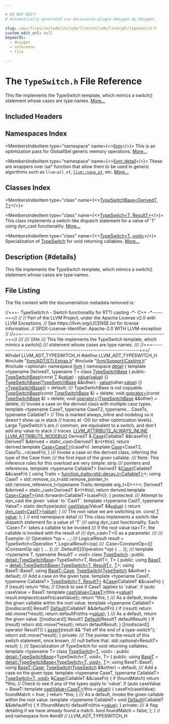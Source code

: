 ```yaml
---

# DO NOT EDIT!
# Automatically generated via docusaurus-plugin-doxygen by Doxygen.

slug: /api/files/include/include/llvm/include/llvm/adt/typeswitch-h
custom_edit_url: null
keywords:
  - doxygen
  - reference
  - file

---
```





# The `TypeSwitch.h` File Reference

<DoxygenPage pluginConfig={pluginConfig}>

This file implements the TypeSwitch template, which mimics a switch() statement whose cases are type names. <a href="#details">More...</a>

## Included Headers

<IncludesList>
<IncludesListItem
  filePath="llvm/ADT/STLExtras.h"
  permalink="/docs/api/files/include/include/llvm/include/llvm/adt/stlextras-h"
  isLocal="true" />
<IncludesListItem
  filePath="llvm/Support/Casting.h"
  permalink="/docs/api/files/include/include/llvm/include/llvm/support/casting-h"
  isLocal="true" />
<IncludesListItem
  filePath="optional"
  permalink=""
  isLocal="false" />
</IncludesList>

## Namespaces Index

<MembersIndex>

<MembersIndexItem
  type="namespace"
  name={<><a href="/docs/api/namespaces/llvm">llvm</a></>}>
This is an optimization pass for GlobalISel generic memory operations. <a href="/docs/api/namespaces/llvm/#details">More...</a>
</MembersIndexItem>

<MembersIndexItem
  type="namespace"
  name={<><a href="/docs/api/namespaces/llvm/detail">llvm::detail</a></>}>
These are wrappers over isa&#42; function that allow them to be used in generic algorithms such as <code>llvm:all&#95;of</code>, <code><a href="/docs/api/namespaces/llvm/#a7dc3069afa2ce5ea62ac2eb183e51c00">llvm::none&#95;of</a></code>, etc. <a href="/docs/api/namespaces/llvm/detail/#details">More...</a>
</MembersIndexItem>

</MembersIndex>

## Classes Index

<MembersIndex>

<MembersIndexItem
  type="class"
  name={<><a href="/docs/api/classes/llvm/detail/typeswitchbase">TypeSwitchBase&lt;DerivedT, T&gt;</a></>}>
</MembersIndexItem>

<MembersIndexItem
  type="class"
  name={<><a href="/docs/api/classes/llvm/typeswitch">TypeSwitch&lt;T, ResultT&gt;</a></>}>
This class implements a switch-like dispatch statement for a value of &#39;T&#39; using dyn&#95;cast functionality. <a href="/docs/api/classes/llvm/typeswitch/#details">More...</a>
</MembersIndexItem>

<MembersIndexItem
  type="class"
  name={<><a href="/docs/api/classes/llvm/typeswitch-02dcd112d47d9d10e9664d0ba328be71">TypeSwitch&lt;T, void&gt;</a></>}>
Specialization of <a href="/docs/api/classes/llvm/typeswitch">TypeSwitch</a> for void returning callables. <a href="/docs/api/classes/llvm/typeswitch-02dcd112d47d9d10e9664d0ba328be71/#details">More...</a>
</MembersIndexItem>

</MembersIndex>

## Description {#details}

This file implements the TypeSwitch template, which mimics a switch() statement whose cases are type names.

## File Listing

The file content with the documentation metadata removed is:

<ProgramListing>

<Link id="l00001" /><CodeLine lineNumber="1"><Highlight kind="comment">//===- TypeSwitch.h - Switch functionality for RTTI casting -&#42;- C++ -&#42;-----===//</Highlight><Highlight kind="normal"></Highlight></CodeLine>
<Link id="l00002" /><CodeLine lineNumber="2"><Highlight kind="normal"></Highlight><Highlight kind="comment">//</Highlight><Highlight kind="normal"></Highlight></CodeLine>
<Link id="l00003" /><CodeLine lineNumber="3"><Highlight kind="normal"></Highlight><Highlight kind="comment">// Part of the LLVM Project, under the Apache License v2.0 with LLVM Exceptions.</Highlight><Highlight kind="normal"></Highlight></CodeLine>
<Link id="l00004" /><CodeLine lineNumber="4"><Highlight kind="normal"></Highlight><Highlight kind="comment">// See https://llvm.org/LICENSE.txt for license information.</Highlight><Highlight kind="normal"></Highlight></CodeLine>
<Link id="l00005" /><CodeLine lineNumber="5"><Highlight kind="normal"></Highlight><Highlight kind="comment">// SPDX-License-Identifier: Apache-2.0 WITH LLVM-exception</Highlight><Highlight kind="normal"></Highlight></CodeLine>
<Link id="l00006" /><CodeLine lineNumber="6"><Highlight kind="normal"></Highlight><Highlight kind="comment">//</Highlight><Highlight kind="normal"></Highlight></CodeLine>
<Link id="l00007" /><CodeLine lineNumber="7"><Highlight kind="normal"></Highlight><Highlight kind="comment">//===----------------------------------------------------------------------===//</Highlight><Highlight kind="comment"></Highlight></CodeLine>
<Link id="l00008" /><CodeLine lineNumber="8"><Highlight kind="comment">///</Highlight></CodeLine>
<Link id="l00009" /><CodeLine lineNumber="9"><Highlight kind="comment">/// \\file</Highlight></CodeLine>
<Link id="l00010" /><CodeLine lineNumber="10"><Highlight kind="comment">///  This file implements the TypeSwitch template, which mimics a switch()</Highlight></CodeLine>
<Link id="l00011" /><CodeLine lineNumber="11"><Highlight kind="comment">///  statement whose cases are type names.</Highlight></CodeLine>
<Link id="l00012" /><CodeLine lineNumber="12"><Highlight kind="comment">///</Highlight><Highlight kind="normal"></Highlight></CodeLine>
<Link id="l00013" /><CodeLine lineNumber="13"><Highlight kind="normal"></Highlight><Highlight kind="comment">//===-----------------------------------------------------------------------===/</Highlight><Highlight kind="normal"></Highlight></CodeLine>
<Link id="l00014" /><CodeLine lineNumber="14"><Highlight kind="normal"></Highlight></CodeLine>
<Link id="l00015" /><CodeLine lineNumber="15"><Highlight kind="normal"></Highlight><Highlight kind="preprocessor">#ifndef LLVM&#95;ADT&#95;TYPESWITCH&#95;H</Highlight><Highlight kind="normal"></Highlight></CodeLine>
<Link id="l00016" /><CodeLine lineNumber="16"><Highlight kind="normal"></Highlight><Highlight kind="preprocessor">#define LLVM&#95;ADT&#95;TYPESWITCH&#95;H</Highlight><Highlight kind="normal"></Highlight></CodeLine>
<Link id="l00017" /><CodeLine lineNumber="17"><Highlight kind="normal"></Highlight></CodeLine>
<Link id="l00018" /><CodeLine lineNumber="18"><Highlight kind="normal"></Highlight><Highlight kind="preprocessor">#include &quot;<a href="/docs/api/files/include/include/llvm/include/llvm/adt/stlextras-h">llvm/ADT/STLExtras.h</a>&quot;</Highlight><Highlight kind="normal"></Highlight></CodeLine>
<Link id="l00019" /><CodeLine lineNumber="19"><Highlight kind="normal"></Highlight><Highlight kind="preprocessor">#include &quot;<a href="/docs/api/files/include/include/llvm/include/llvm/support/casting-h">llvm/Support/Casting.h</a>&quot;</Highlight><Highlight kind="normal"></Highlight></CodeLine>
<Link id="l00020" /><CodeLine lineNumber="20"><Highlight kind="normal"></Highlight><Highlight kind="preprocessor">#include &lt;optional&gt;</Highlight><Highlight kind="normal"></Highlight></CodeLine>
<Link id="l00021" /><CodeLine lineNumber="21"><Highlight kind="normal"></Highlight></CodeLine>
<Link id="l00022" /><CodeLine lineNumber="22"><Highlight kind="normal"></Highlight><Highlight kind="keyword">namespace </Highlight><Highlight kind="normal"><a href="/docs/api/namespaces/llvm">llvm</a> &#123;</Highlight></CodeLine>
<Link id="l00023" /><CodeLine lineNumber="23"><Highlight kind="normal"></Highlight><Highlight kind="keyword">namespace </Highlight><Highlight kind="normal"><a href="/docs/api/namespaces/llvm/detail">detail</a> &#123;</Highlight></CodeLine>
<Link id="l00024" /><CodeLine lineNumber="24"><Highlight kind="normal"></Highlight></CodeLine>
<Link id="l00025" /><CodeLine lineNumber="25" lineLink="/docs/api/classes/llvm/detail/typeswitchbase"><Highlight kind="normal"></Highlight><Highlight kind="keyword">template</Highlight><Highlight kind="normal"> &lt;</Highlight><Highlight kind="keyword">typename</Highlight><Highlight kind="normal"> DerivedT, </Highlight><Highlight kind="keyword">typename</Highlight><Highlight kind="normal"> T&gt; </Highlight><Highlight kind="keyword">class </Highlight><Highlight kind="normal"><a href="/docs/api/classes/llvm/detail/typeswitchbase/#aa24cd8b065c64131a3013449608e04f3">TypeSwitchBase</a> &#123;</Highlight></CodeLine>
<Link id="l00026" /><CodeLine lineNumber="26"><Highlight kind="normal"></Highlight><Highlight kind="keyword">public</Highlight><Highlight kind="normal">:</Highlight></CodeLine>
<Link id="l00027" /><CodeLine lineNumber="27" lineLink="/docs/api/classes/llvm/detail/typeswitchbase/#aa24cd8b065c64131a3013449608e04f3"><Highlight kind="normal">  <a href="/docs/api/classes/llvm/detail/typeswitchbase/#aa24cd8b065c64131a3013449608e04f3">TypeSwitchBase</a>(</Highlight><Highlight kind="keyword">const</Highlight><Highlight kind="normal"> <a href="/docs/api/files/lib/lib/target/lib/target/mips/mips16isellowering-cpp/#a0acb682b8260ab1c60b918599864e2e5">T</a> &amp;<a href="/docs/api/classes/llvm/detail/typeswitchbase/#ac90e9cd026c236f96b3800b5db4ecb88">value</a>) : <a href="/docs/api/classes/llvm/detail/typeswitchbase/#ac90e9cd026c236f96b3800b5db4ecb88">value</a>(<a href="/docs/api/classes/llvm/detail/typeswitchbase/#ac90e9cd026c236f96b3800b5db4ecb88">value</a>) &#123;&#125;</Highlight></CodeLine>
<Link id="l00028" /><CodeLine lineNumber="28" lineLink="/docs/api/classes/llvm/detail/typeswitchbase/#a38afcd559f0daf001014d21764fe0ee9"><Highlight kind="normal">  <a href="/docs/api/classes/llvm/detail/typeswitchbase/#a38afcd559f0daf001014d21764fe0ee9">TypeSwitchBase</a>(<a href="/docs/api/classes/llvm/detail/typeswitchbase/#aa24cd8b065c64131a3013449608e04f3">TypeSwitchBase</a> &amp;&amp;other) : <a href="/docs/api/classes/llvm/detail/typeswitchbase/#ac90e9cd026c236f96b3800b5db4ecb88">value</a>(other.<a href="/docs/api/classes/llvm/detail/typeswitchbase/#ac90e9cd026c236f96b3800b5db4ecb88">value</a>) &#123;&#125;</Highlight></CodeLine>
<Link id="l00029" /><CodeLine lineNumber="29" lineLink="/docs/api/classes/llvm/detail/typeswitchbase/#a2405a7eb335b76825a6fe5b21ea93fda"><Highlight kind="normal">  <a href="/docs/api/classes/llvm/detail/typeswitchbase/#a2405a7eb335b76825a6fe5b21ea93fda">~TypeSwitchBase</a>() = </Highlight><Highlight kind="keywordflow">default</Highlight><Highlight kind="normal">;</Highlight></CodeLine>
<Link id="l00030" /><CodeLine lineNumber="30"><Highlight kind="normal"></Highlight><Highlight kind="comment"></Highlight></CodeLine>
<Link id="l00031" /><CodeLine lineNumber="31"><Highlight kind="comment">  /// TypeSwitchBase is not copyable.</Highlight><Highlight kind="normal"></Highlight></CodeLine>
<Link id="l00032" /><CodeLine lineNumber="32" lineLink="/docs/api/classes/llvm/detail/typeswitchbase/#a7af05c4280f8b05c7323892beec99681"><Highlight kind="normal">  <a href="/docs/api/classes/llvm/detail/typeswitchbase/#a7af05c4280f8b05c7323892beec99681">TypeSwitchBase</a>(</Highlight><Highlight kind="keyword">const</Highlight><Highlight kind="normal"> <a href="/docs/api/classes/llvm/detail/typeswitchbase/#aa24cd8b065c64131a3013449608e04f3">TypeSwitchBase</a> &amp;) = </Highlight><Highlight kind="keyword">delete</Highlight><Highlight kind="normal">;</Highlight></CodeLine>
<Link id="l00033" /><CodeLine lineNumber="33" lineLink="/docs/api/classes/llvm/detail/typeswitchbase/#a0d9ad83de401ac1cc2ebd0f23bd51476"><Highlight kind="normal">  </Highlight><Highlight kind="keywordtype">void</Highlight><Highlight kind="normal"> <a href="/docs/api/classes/llvm/detail/typeswitchbase/#a0d9ad83de401ac1cc2ebd0f23bd51476">operator=</a>(</Highlight><Highlight kind="keyword">const</Highlight><Highlight kind="normal"> <a href="/docs/api/classes/llvm/detail/typeswitchbase/#aa24cd8b065c64131a3013449608e04f3">TypeSwitchBase</a> &amp;) = </Highlight><Highlight kind="keyword">delete</Highlight><Highlight kind="normal">;</Highlight></CodeLine>
<Link id="l00034" /><CodeLine lineNumber="34" lineLink="/docs/api/classes/llvm/detail/typeswitchbase/#a03cd5accdd5ca9bb1fa9c9baacfd5c8d"><Highlight kind="normal">  </Highlight><Highlight kind="keywordtype">void</Highlight><Highlight kind="normal"> <a href="/docs/api/classes/llvm/detail/typeswitchbase/#a03cd5accdd5ca9bb1fa9c9baacfd5c8d">operator=</a>(<a href="/docs/api/classes/llvm/detail/typeswitchbase/#aa24cd8b065c64131a3013449608e04f3">TypeSwitchBase</a> &amp;&amp;other) = </Highlight><Highlight kind="keyword">delete</Highlight><Highlight kind="normal">;</Highlight></CodeLine>
<Link id="l00035" /><CodeLine lineNumber="35"><Highlight kind="normal"></Highlight><Highlight kind="comment"></Highlight></CodeLine>
<Link id="l00036" /><CodeLine lineNumber="36"><Highlight kind="comment">  /// Invoke a case on the derived class with multiple case types.</Highlight><Highlight kind="normal"></Highlight></CodeLine>
<Link id="l00037" /><CodeLine lineNumber="37"><Highlight kind="normal">  </Highlight><Highlight kind="keyword">template</Highlight><Highlight kind="normal"> &lt;</Highlight><Highlight kind="keyword">typename</Highlight><Highlight kind="normal"> CaseT, </Highlight><Highlight kind="keyword">typename</Highlight><Highlight kind="normal"> CaseT2, </Highlight><Highlight kind="keyword">typename</Highlight><Highlight kind="normal">... CaseTs,</Highlight></CodeLine>
<Link id="l00038" /><CodeLine lineNumber="38"><Highlight kind="normal">            </Highlight><Highlight kind="keyword">typename</Highlight><Highlight kind="normal"> CallableT&gt;</Highlight></CodeLine>
<Link id="l00039" /><CodeLine lineNumber="39"><Highlight kind="normal">  </Highlight><Highlight kind="comment">// This is marked always&#95;inline and nodebug so it doesn&#39;t show up in stack</Highlight><Highlight kind="normal"></Highlight></CodeLine>
<Link id="l00040" /><CodeLine lineNumber="40"><Highlight kind="normal">  </Highlight><Highlight kind="comment">// traces at -O0 (or other optimization levels).  Large TypeSwitch&#39;s are</Highlight><Highlight kind="normal"></Highlight></CodeLine>
<Link id="l00041" /><CodeLine lineNumber="41"><Highlight kind="normal">  </Highlight><Highlight kind="comment">// common, are equivalent to a switch, and don&#39;t add any value to stack</Highlight><Highlight kind="normal"></Highlight></CodeLine>
<Link id="l00042" /><CodeLine lineNumber="42"><Highlight kind="normal">  </Highlight><Highlight kind="comment">// traces.</Highlight><Highlight kind="normal"></Highlight></CodeLine>
<Link id="l00043" /><CodeLine lineNumber="43"><Highlight kind="normal">  <a href="/docs/api/files/include/include/llvm/include/llvm/support/compiler-h/#a338bdf98e9e600f582b7bef274bc9388">LLVM&#95;ATTRIBUTE&#95;ALWAYS&#95;INLINE</a> <a href="/docs/api/files/include/include/llvm/include/llvm/support/compiler-h/#af8122a16ebef1512465fd6c3e05a831e">LLVM&#95;ATTRIBUTE&#95;NODEBUG</a> DerivedT &amp;</Highlight></CodeLine>
<Link id="l00044" /><CodeLine lineNumber="44" lineLink="/docs/api/classes/llvm/detail/typeswitchbase/#af0de73c7437f2d22e64987fa17e8e806"><Highlight kind="normal">  <a href="/docs/api/classes/llvm/detail/typeswitchbase/#af0de73c7437f2d22e64987fa17e8e806">Case</a>(CallableT &amp;&amp;caseFn) &#123;</Highlight></CodeLine>
<Link id="l00045" /><CodeLine lineNumber="45"><Highlight kind="normal">    DerivedT &amp;derived = </Highlight><Highlight kind="keyword">static&#95;cast&lt;</Highlight><Highlight kind="normal">DerivedT &amp;</Highlight><Highlight kind="keyword">&gt;</Highlight><Highlight kind="normal">(&#42;this);</Highlight></CodeLine>
<Link id="l00046" /><CodeLine lineNumber="46"><Highlight kind="normal">    </Highlight><Highlight kind="keywordflow">return</Highlight><Highlight kind="normal"> derived.template <a href="/docs/api/classes/llvm/detail/typeswitchbase/#af0de73c7437f2d22e64987fa17e8e806">Case&lt;CaseT&gt;</a>(caseFn)</Highlight></CodeLine>
<Link id="l00047" /><CodeLine lineNumber="47"><Highlight kind="normal">        .template <a href="/docs/api/classes/llvm/detail/typeswitchbase/#af0de73c7437f2d22e64987fa17e8e806">Case</a>&lt;CaseT2, CaseTs...&gt;(caseFn);</Highlight></CodeLine>
<Link id="l00048" /><CodeLine lineNumber="48"><Highlight kind="normal">  &#125;</Highlight></CodeLine>
<Link id="l00049" /><CodeLine lineNumber="49"><Highlight kind="normal"></Highlight><Highlight kind="comment"></Highlight></CodeLine>
<Link id="l00050" /><CodeLine lineNumber="50"><Highlight kind="comment">  /// Invoke a case on the derived class, inferring the type of the Case from</Highlight></CodeLine>
<Link id="l00051" /><CodeLine lineNumber="51"><Highlight kind="comment">  /// the first input of the given callable.</Highlight></CodeLine>
<Link id="l00052" /><CodeLine lineNumber="52"><Highlight kind="comment">  /// Note: This inference rules for this overload are very simple: strip</Highlight></CodeLine>
<Link id="l00053" /><CodeLine lineNumber="53"><Highlight kind="comment">  ///       pointers and references.</Highlight><Highlight kind="normal"></Highlight></CodeLine>
<Link id="l00054" /><CodeLine lineNumber="54" lineLink="/docs/api/classes/llvm/detail/typeswitchbase/#a0314bee77aa8cb1526a557ac8ce1bcf9"><Highlight kind="normal">  </Highlight><Highlight kind="keyword">template</Highlight><Highlight kind="normal"> &lt;</Highlight><Highlight kind="keyword">typename</Highlight><Highlight kind="normal"> CallableT&gt; DerivedT &amp;<a href="/docs/api/classes/llvm/detail/typeswitchbase/#a0314bee77aa8cb1526a557ac8ce1bcf9">Case</a>(CallableT &amp;&amp;caseFn) &#123;</Highlight></CodeLine>
<Link id="l00055" /><CodeLine lineNumber="55"><Highlight kind="normal">    </Highlight><Highlight kind="keyword">using </Highlight><Highlight kind="normal">Traits = <a href="/docs/api/structs/llvm/function-traits">function&#95;traits&lt;std::decay&#95;t&lt;CallableT&gt;</a>&gt;;</Highlight></CodeLine>
<Link id="l00056" /><CodeLine lineNumber="56"><Highlight kind="normal">    </Highlight><Highlight kind="keyword">using </Highlight><Highlight kind="normal">CaseT = std::remove&#95;cv&#95;t&lt;std::remove&#95;pointer&#95;t&lt;</Highlight></CodeLine>
<Link id="l00057" /><CodeLine lineNumber="57"><Highlight kind="normal">        std::remove&#95;reference&#95;t&lt;typename Traits::template arg&#95;t&lt;0&gt;&gt;&gt;&gt;;</Highlight></CodeLine>
<Link id="l00058" /><CodeLine lineNumber="58"><Highlight kind="normal"></Highlight></CodeLine>
<Link id="l00059" /><CodeLine lineNumber="59"><Highlight kind="normal">    DerivedT &amp;derived = </Highlight><Highlight kind="keyword">static&#95;cast&lt;</Highlight><Highlight kind="normal">DerivedT &amp;</Highlight><Highlight kind="keyword">&gt;</Highlight><Highlight kind="normal">(&#42;this);</Highlight></CodeLine>
<Link id="l00060" /><CodeLine lineNumber="60"><Highlight kind="normal">    </Highlight><Highlight kind="keywordflow">return</Highlight><Highlight kind="normal"> derived.template <a href="/docs/api/classes/llvm/detail/typeswitchbase/#af0de73c7437f2d22e64987fa17e8e806">Case&lt;CaseT&gt;</a>(std::forward&lt;CallableT&gt;(caseFn));</Highlight></CodeLine>
<Link id="l00061" /><CodeLine lineNumber="61"><Highlight kind="normal">  &#125;</Highlight></CodeLine>
<Link id="l00062" /><CodeLine lineNumber="62"><Highlight kind="normal"></Highlight></CodeLine>
<Link id="l00063" /><CodeLine lineNumber="63"><Highlight kind="normal"></Highlight><Highlight kind="keyword">protected</Highlight><Highlight kind="normal">:</Highlight><Highlight kind="comment"></Highlight></CodeLine>
<Link id="l00064" /><CodeLine lineNumber="64"><Highlight kind="comment">  /// Attempt to dyn&#95;cast the given &#96;value&#96; to &#96;CastT&#96;.</Highlight><Highlight kind="normal"></Highlight></CodeLine>
<Link id="l00065" /><CodeLine lineNumber="65"><Highlight kind="normal">  </Highlight><Highlight kind="keyword">template</Highlight><Highlight kind="normal"> &lt;</Highlight><Highlight kind="keyword">typename</Highlight><Highlight kind="normal"> CastT, </Highlight><Highlight kind="keyword">typename</Highlight><Highlight kind="normal"> ValueT&gt;</Highlight></CodeLine>
<Link id="l00066" /><CodeLine lineNumber="66" lineLink="/docs/api/classes/llvm/detail/typeswitchbase/#a47c8f0bc76ad4fa3a6f2dc31e77604ba"><Highlight kind="normal">  </Highlight><Highlight kind="keyword">static</Highlight><Highlight kind="normal"> </Highlight><Highlight kind="keyword">decltype</Highlight><Highlight kind="normal">(</Highlight><Highlight kind="keyword">auto</Highlight><Highlight kind="normal">) <a href="/docs/api/classes/llvm/detail/typeswitchbase/#a47c8f0bc76ad4fa3a6f2dc31e77604ba">castValue</a>(ValueT &amp;&amp;<a href="/docs/api/classes/llvm/detail/typeswitchbase/#ac90e9cd026c236f96b3800b5db4ecb88">value</a>) &#123;</Highlight></CodeLine>
<Link id="l00067" /><CodeLine lineNumber="67"><Highlight kind="normal">    </Highlight><Highlight kind="keywordflow">return</Highlight><Highlight kind="normal"> <a href="/docs/api/namespaces/llvm/#a22eeee01734061ac1b31ccd994c49eef">dyn&#95;cast&lt;CastT&gt;</a>(<a href="/docs/api/classes/llvm/detail/typeswitchbase/#ac90e9cd026c236f96b3800b5db4ecb88">value</a>);</Highlight></CodeLine>
<Link id="l00068" /><CodeLine lineNumber="68"><Highlight kind="normal">  &#125;</Highlight></CodeLine>
<Link id="l00069" /><CodeLine lineNumber="69"><Highlight kind="normal"></Highlight><Highlight kind="comment"></Highlight></CodeLine>
<Link id="l00070" /><CodeLine lineNumber="70"><Highlight kind="comment">  /// The root value we are switching on.</Highlight><Highlight kind="normal"></Highlight></CodeLine>
<Link id="l00071" /><CodeLine lineNumber="71" lineLink="/docs/api/classes/llvm/detail/typeswitchbase/#ac90e9cd026c236f96b3800b5db4ecb88"><Highlight kind="normal">  </Highlight><Highlight kind="keyword">const</Highlight><Highlight kind="normal"> <a href="/docs/api/files/lib/lib/target/lib/target/mips/mips16isellowering-cpp/#a0acb682b8260ab1c60b918599864e2e5">T</a> <a href="/docs/api/classes/llvm/detail/typeswitchbase/#ac90e9cd026c236f96b3800b5db4ecb88">value</a>;</Highlight></CodeLine>
<Link id="l00072" /><CodeLine lineNumber="72"><Highlight kind="normal">&#125;;</Highlight></CodeLine>
<Link id="l00073" /><CodeLine lineNumber="73"><Highlight kind="normal">&#125; </Highlight><Highlight kind="comment">// end namespace detail</Highlight><Highlight kind="normal"></Highlight></CodeLine>
<Link id="l00074" /><CodeLine lineNumber="74"><Highlight kind="normal"></Highlight><Highlight kind="comment"></Highlight></CodeLine>
<Link id="l00075" /><CodeLine lineNumber="75"><Highlight kind="comment">/// This class implements a switch-like dispatch statement for a value of &#39;T&#39;</Highlight></CodeLine>
<Link id="l00076" /><CodeLine lineNumber="76"><Highlight kind="comment">/// using dyn&#95;cast functionality. Each &#96;Case&lt;T&gt;&#96; takes a callable to be invoked</Highlight></CodeLine>
<Link id="l00077" /><CodeLine lineNumber="77"><Highlight kind="comment">/// if the root value isa&lt;T&gt;, the callable is invoked with the result of</Highlight></CodeLine>
<Link id="l00078" /><CodeLine lineNumber="78"><Highlight kind="comment">/// dyn&#95;cast&lt;T&gt;() as a parameter.</Highlight></CodeLine>
<Link id="l00079" /><CodeLine lineNumber="79"><Highlight kind="comment">///</Highlight></CodeLine>
<Link id="l00080" /><CodeLine lineNumber="80"><Highlight kind="comment">/// Example:</Highlight></CodeLine>
<Link id="l00081" /><CodeLine lineNumber="81"><Highlight kind="comment">///  Operation &#42;op = ...;</Highlight></CodeLine>
<Link id="l00082" /><CodeLine lineNumber="82"><Highlight kind="comment">///  LogicalResult result = TypeSwitch&lt;Operation &#42;, LogicalResult&gt;(op)</Highlight></CodeLine>
<Link id="l00083" /><CodeLine lineNumber="83"><Highlight kind="comment">///    .Case&lt;ConstantOp&gt;(&#91;&#93;(ConstantOp op) &#123; ... &#125;)</Highlight></CodeLine>
<Link id="l00084" /><CodeLine lineNumber="84"><Highlight kind="comment">///    .Default(&#91;&#93;(Operation &#42;op) &#123; ... &#125;);</Highlight></CodeLine>
<Link id="l00085" /><CodeLine lineNumber="85"><Highlight kind="comment">///</Highlight><Highlight kind="normal"></Highlight></CodeLine>
<Link id="l00086" /><CodeLine lineNumber="86"><Highlight kind="normal"></Highlight><Highlight kind="keyword">template</Highlight><Highlight kind="normal"> &lt;</Highlight><Highlight kind="keyword">typename</Highlight><Highlight kind="normal"> T, </Highlight><Highlight kind="keyword">typename</Highlight><Highlight kind="normal"> ResultT = </Highlight><Highlight kind="keywordtype">void</Highlight><Highlight kind="normal">&gt;</Highlight></CodeLine>
<Link id="l00087" /><CodeLine lineNumber="87" lineLink="/docs/api/classes/llvm/typeswitch"><Highlight kind="normal"></Highlight><Highlight kind="keyword">class </Highlight><Highlight kind="normal"><a href="/docs/api/classes/llvm/typeswitch/#a5f8b4c9ccb1bab34c84ccbd45a5ea30e">TypeSwitch</a> : </Highlight><Highlight kind="keyword">public</Highlight><Highlight kind="normal"> <a href="/docs/api/classes/llvm/detail/typeswitchbase">detail::TypeSwitchBase</a>&lt;TypeSwitch&lt;T, ResultT&gt;, T&gt; &#123;</Highlight></CodeLine>
<Link id="l00088" /><CodeLine lineNumber="88"><Highlight kind="normal"></Highlight><Highlight kind="keyword">public</Highlight><Highlight kind="normal">:</Highlight></CodeLine>
<Link id="l00089" /><CodeLine lineNumber="89" lineLink="/docs/api/classes/llvm/typeswitch/#a0e98bbeaba6fbd292907110f3b350885"><Highlight kind="normal">  </Highlight><Highlight kind="keyword">using </Highlight><Highlight kind="normal"><a href="/docs/api/classes/llvm/typeswitch/#a0e98bbeaba6fbd292907110f3b350885">BaseT</a> = <a href="/docs/api/classes/llvm/detail/typeswitchbase">detail::TypeSwitchBase&lt;TypeSwitch&lt;T, ResultT&gt;</a>, <a href="/docs/api/files/lib/lib/target/lib/target/mips/mips16isellowering-cpp/#a0acb682b8260ab1c60b918599864e2e5">T</a>&gt;;</Highlight></CodeLine>
<Link id="l00090" /><CodeLine lineNumber="90"><Highlight kind="normal">  </Highlight><Highlight kind="keyword">using </Highlight><Highlight kind="normal">BaseT::BaseT;</Highlight></CodeLine>
<Link id="l00091" /><CodeLine lineNumber="91"><Highlight kind="normal">  </Highlight><Highlight kind="keyword">using </Highlight><Highlight kind="normal"><a href="/docs/api/classes/llvm/detail/typeswitchbase/#af0de73c7437f2d22e64987fa17e8e806">BaseT::Case</a>;</Highlight></CodeLine>
<Link id="l00092" /><CodeLine lineNumber="92" lineLink="/docs/api/classes/llvm/typeswitch/#a5f8b4c9ccb1bab34c84ccbd45a5ea30e"><Highlight kind="normal">  <a href="/docs/api/classes/llvm/typeswitch/#a5f8b4c9ccb1bab34c84ccbd45a5ea30e">TypeSwitch</a>(<a href="/docs/api/classes/llvm/typeswitch/#a5f8b4c9ccb1bab34c84ccbd45a5ea30e">TypeSwitch</a> &amp;&amp;other) = </Highlight><Highlight kind="keywordflow">default</Highlight><Highlight kind="normal">;</Highlight></CodeLine>
<Link id="l00093" /><CodeLine lineNumber="93"><Highlight kind="normal"></Highlight><Highlight kind="comment"></Highlight></CodeLine>
<Link id="l00094" /><CodeLine lineNumber="94"><Highlight kind="comment">  /// Add a case on the given type.</Highlight><Highlight kind="normal"></Highlight></CodeLine>
<Link id="l00095" /><CodeLine lineNumber="95"><Highlight kind="normal">  </Highlight><Highlight kind="keyword">template</Highlight><Highlight kind="normal"> &lt;</Highlight><Highlight kind="keyword">typename</Highlight><Highlight kind="normal"> CaseT, </Highlight><Highlight kind="keyword">typename</Highlight><Highlight kind="normal"> CallableT&gt;</Highlight></CodeLine>
<Link id="l00096" /><CodeLine lineNumber="96" lineLink="/docs/api/classes/llvm/typeswitch/#a78c545287cbe57529ce7751e25c815a5"><Highlight kind="normal">  <a href="/docs/api/classes/llvm/typeswitch/#a5f8b4c9ccb1bab34c84ccbd45a5ea30e">TypeSwitch&lt;T, ResultT&gt;</a> &amp;<a href="/docs/api/classes/llvm/typeswitch/#a78c545287cbe57529ce7751e25c815a5">Case</a>(CallableT &amp;&amp;caseFn) &#123;</Highlight></CodeLine>
<Link id="l00097" /><CodeLine lineNumber="97"><Highlight kind="normal">    </Highlight><Highlight kind="keywordflow">if</Highlight><Highlight kind="normal"> (result)</Highlight></CodeLine>
<Link id="l00098" /><CodeLine lineNumber="98"><Highlight kind="normal">      </Highlight><Highlight kind="keywordflow">return</Highlight><Highlight kind="normal"> &#42;</Highlight><Highlight kind="keyword">this</Highlight><Highlight kind="normal">;</Highlight></CodeLine>
<Link id="l00099" /><CodeLine lineNumber="99"><Highlight kind="normal"></Highlight></CodeLine>
<Link id="l00100" /><CodeLine lineNumber="100"><Highlight kind="normal">    </Highlight><Highlight kind="comment">// Check to see if CaseT applies to &#39;value&#39;.</Highlight><Highlight kind="normal"></Highlight></CodeLine>
<Link id="l00101" /><CodeLine lineNumber="101"><Highlight kind="normal">    </Highlight><Highlight kind="keywordflow">if</Highlight><Highlight kind="normal"> (</Highlight><Highlight kind="keyword">auto</Highlight><Highlight kind="normal"> caseValue = BaseT::template <a href="/docs/api/classes/llvm/detail/typeswitchbase/#a47c8f0bc76ad4fa3a6f2dc31e77604ba">castValue&lt;CaseT&gt;</a>(this-&gt;<a href="/docs/api/classes/llvm/detail/typeswitchbase/#ac90e9cd026c236f96b3800b5db4ecb88">value</a>))</Highlight></CodeLine>
<Link id="l00102" /><CodeLine lineNumber="102"><Highlight kind="normal">      result.emplace(caseFn(caseValue));</Highlight></CodeLine>
<Link id="l00103" /><CodeLine lineNumber="103"><Highlight kind="normal">    </Highlight><Highlight kind="keywordflow">return</Highlight><Highlight kind="normal"> &#42;</Highlight><Highlight kind="keyword">this</Highlight><Highlight kind="normal">;</Highlight></CodeLine>
<Link id="l00104" /><CodeLine lineNumber="104"><Highlight kind="normal">  &#125;</Highlight></CodeLine>
<Link id="l00105" /><CodeLine lineNumber="105"><Highlight kind="normal"></Highlight><Highlight kind="comment"></Highlight></CodeLine>
<Link id="l00106" /><CodeLine lineNumber="106"><Highlight kind="comment">  /// As a default, invoke the given callable within the root value.</Highlight><Highlight kind="normal"></Highlight></CodeLine>
<Link id="l00107" /><CodeLine lineNumber="107"><Highlight kind="normal">  </Highlight><Highlight kind="keyword">template</Highlight><Highlight kind="normal"> &lt;</Highlight><Highlight kind="keyword">typename</Highlight><Highlight kind="normal"> CallableT&gt;</Highlight></CodeLine>
<Link id="l00108" /><CodeLine lineNumber="108" lineLink="/docs/api/classes/llvm/typeswitch/#a52d46e4f7483f96b4d5f1b8a2b20cca6"><Highlight kind="normal">  &#91;&#91;nodiscard&#93;&#93; ResultT <a href="/docs/api/classes/llvm/typeswitch/#a52d46e4f7483f96b4d5f1b8a2b20cca6">Default</a>(CallableT &amp;&amp;defaultFn) &#123;</Highlight></CodeLine>
<Link id="l00109" /><CodeLine lineNumber="109"><Highlight kind="normal">    </Highlight><Highlight kind="keywordflow">if</Highlight><Highlight kind="normal"> (result)</Highlight></CodeLine>
<Link id="l00110" /><CodeLine lineNumber="110"><Highlight kind="normal">      </Highlight><Highlight kind="keywordflow">return</Highlight><Highlight kind="normal"> std::move(&#42;result);</Highlight></CodeLine>
<Link id="l00111" /><CodeLine lineNumber="111"><Highlight kind="normal">    </Highlight><Highlight kind="keywordflow">return</Highlight><Highlight kind="normal"> defaultFn(this-&gt;<a href="/docs/api/classes/llvm/detail/typeswitchbase/#ac90e9cd026c236f96b3800b5db4ecb88">value</a>);</Highlight></CodeLine>
<Link id="l00112" /><CodeLine lineNumber="112"><Highlight kind="normal">  &#125;</Highlight><Highlight kind="comment"></Highlight></CodeLine>
<Link id="l00113" /><CodeLine lineNumber="113"><Highlight kind="comment">  /// As a default, return the given value.</Highlight><Highlight kind="normal"></Highlight></CodeLine>
<Link id="l00114" /><CodeLine lineNumber="114" lineLink="/docs/api/classes/llvm/typeswitch/#a5ee781e919541e19e824c26204d98fe2"><Highlight kind="normal">  &#91;&#91;nodiscard&#93;&#93; ResultT <a href="/docs/api/classes/llvm/typeswitch/#a5ee781e919541e19e824c26204d98fe2">Default</a>(ResultT defaultResult) &#123;</Highlight></CodeLine>
<Link id="l00115" /><CodeLine lineNumber="115"><Highlight kind="normal">    </Highlight><Highlight kind="keywordflow">if</Highlight><Highlight kind="normal"> (result)</Highlight></CodeLine>
<Link id="l00116" /><CodeLine lineNumber="116"><Highlight kind="normal">      </Highlight><Highlight kind="keywordflow">return</Highlight><Highlight kind="normal"> std::move(&#42;result);</Highlight></CodeLine>
<Link id="l00117" /><CodeLine lineNumber="117"><Highlight kind="normal">    </Highlight><Highlight kind="keywordflow">return</Highlight><Highlight kind="normal"> defaultResult;</Highlight></CodeLine>
<Link id="l00118" /><CodeLine lineNumber="118"><Highlight kind="normal">  &#125;</Highlight></CodeLine>
<Link id="l00119" /><CodeLine lineNumber="119"><Highlight kind="normal"></Highlight></CodeLine>
<Link id="l00120" /><CodeLine lineNumber="120" lineLink="/docs/api/classes/llvm/typeswitch/#afbd47b7a2eaa69d7fa65aef1206d1899"><Highlight kind="normal">  &#91;&#91;nodiscard&#93;&#93; </Highlight><Highlight kind="keyword">operator</Highlight><Highlight kind="normal"> ResultT() &#123;</Highlight></CodeLine>
<Link id="l00121" /><CodeLine lineNumber="121"><Highlight kind="normal">    <a href="/docs/api/files/lib/lib/target/lib/target/amdgpu/silowercontrolflow-cpp/#a4868c5d81c5ccc98c47aeab6244346a0">assert</a>(result &amp;&amp; </Highlight><Highlight kind="stringliteral">&quot;Fell off the end of a type-switch&quot;</Highlight><Highlight kind="normal">);</Highlight></CodeLine>
<Link id="l00122" /><CodeLine lineNumber="122"><Highlight kind="normal">    </Highlight><Highlight kind="keywordflow">return</Highlight><Highlight kind="normal"> std::move(&#42;result);</Highlight></CodeLine>
<Link id="l00123" /><CodeLine lineNumber="123"><Highlight kind="normal">  &#125;</Highlight></CodeLine>
<Link id="l00124" /><CodeLine lineNumber="124"><Highlight kind="normal"></Highlight></CodeLine>
<Link id="l00125" /><CodeLine lineNumber="125"><Highlight kind="normal"></Highlight><Highlight kind="keyword">private</Highlight><Highlight kind="normal">:</Highlight><Highlight kind="comment"></Highlight></CodeLine>
<Link id="l00126" /><CodeLine lineNumber="126"><Highlight kind="comment">  /// The pointer to the result of this switch statement, once known,</Highlight></CodeLine>
<Link id="l00127" /><CodeLine lineNumber="127"><Highlight kind="comment">  /// null before that.</Highlight><Highlight kind="normal"></Highlight></CodeLine>
<Link id="l00128" /><CodeLine lineNumber="128"><Highlight kind="normal">  std::optional&lt;ResultT&gt; result;</Highlight></CodeLine>
<Link id="l00129" /><CodeLine lineNumber="129"><Highlight kind="normal">&#125;;</Highlight></CodeLine>
<Link id="l00130" /><CodeLine lineNumber="130"><Highlight kind="normal"></Highlight><Highlight kind="comment"></Highlight></CodeLine>
<Link id="l00131" /><CodeLine lineNumber="131"><Highlight kind="comment">/// Specialization of TypeSwitch for void returning callables.</Highlight><Highlight kind="normal"></Highlight></CodeLine>
<Link id="l00132" /><CodeLine lineNumber="132"><Highlight kind="normal"></Highlight><Highlight kind="keyword">template</Highlight><Highlight kind="normal"> &lt;</Highlight><Highlight kind="keyword">typename</Highlight><Highlight kind="normal"> T&gt;</Highlight></CodeLine>
<Link id="l00133" /><CodeLine lineNumber="133" lineLink="/docs/api/classes/llvm/typeswitch-02dcd112d47d9d10e9664d0ba328be71"><Highlight kind="normal"></Highlight><Highlight kind="keyword">class </Highlight><Highlight kind="normal"><a href="/docs/api/classes/llvm/typeswitch-02dcd112d47d9d10e9664d0ba328be71/#a5a10bc77f049cdb315e46a904bbe41ee">TypeSwitch</a>&lt;<a href="/docs/api/files/lib/lib/target/lib/target/mips/mips16isellowering-cpp/#a0acb682b8260ab1c60b918599864e2e5">T</a>, void&gt;</Highlight></CodeLine>
<Link id="l00134" /><CodeLine lineNumber="134"><Highlight kind="normal">    : </Highlight><Highlight kind="keyword">public</Highlight><Highlight kind="normal"> <a href="/docs/api/classes/llvm/detail/typeswitchbase">detail::TypeSwitchBase</a>&lt;TypeSwitch&lt;T, void&gt;, T&gt; &#123;</Highlight></CodeLine>
<Link id="l00135" /><CodeLine lineNumber="135"><Highlight kind="normal"></Highlight><Highlight kind="keyword">public</Highlight><Highlight kind="normal">:</Highlight></CodeLine>
<Link id="l00136" /><CodeLine lineNumber="136" lineLink="/docs/api/classes/llvm/typeswitch-02dcd112d47d9d10e9664d0ba328be71/#aab2e8782ef599efbef7144663c9479d4"><Highlight kind="normal">  </Highlight><Highlight kind="keyword">using </Highlight><Highlight kind="normal"><a href="/docs/api/classes/llvm/typeswitch-02dcd112d47d9d10e9664d0ba328be71/#aab2e8782ef599efbef7144663c9479d4">BaseT</a> = <a href="/docs/api/classes/llvm/detail/typeswitchbase">detail::TypeSwitchBase&lt;TypeSwitch&lt;T, void&gt;</a>, <a href="/docs/api/files/lib/lib/target/lib/target/mips/mips16isellowering-cpp/#a0acb682b8260ab1c60b918599864e2e5">T</a>&gt;;</Highlight></CodeLine>
<Link id="l00137" /><CodeLine lineNumber="137"><Highlight kind="normal">  </Highlight><Highlight kind="keyword">using </Highlight><Highlight kind="normal">BaseT::BaseT;</Highlight></CodeLine>
<Link id="l00138" /><CodeLine lineNumber="138"><Highlight kind="normal">  </Highlight><Highlight kind="keyword">using </Highlight><Highlight kind="normal"><a href="/docs/api/classes/llvm/detail/typeswitchbase/#af0de73c7437f2d22e64987fa17e8e806">BaseT::Case</a>;</Highlight></CodeLine>
<Link id="l00139" /><CodeLine lineNumber="139" lineLink="/docs/api/classes/llvm/typeswitch-02dcd112d47d9d10e9664d0ba328be71/#a5a10bc77f049cdb315e46a904bbe41ee"><Highlight kind="normal">  <a href="/docs/api/classes/llvm/typeswitch-02dcd112d47d9d10e9664d0ba328be71/#a5a10bc77f049cdb315e46a904bbe41ee">TypeSwitch</a>(<a href="/docs/api/classes/llvm/typeswitch-02dcd112d47d9d10e9664d0ba328be71/#a5a10bc77f049cdb315e46a904bbe41ee">TypeSwitch</a> &amp;&amp;other) = </Highlight><Highlight kind="keywordflow">default</Highlight><Highlight kind="normal">;</Highlight></CodeLine>
<Link id="l00140" /><CodeLine lineNumber="140"><Highlight kind="normal"></Highlight><Highlight kind="comment"></Highlight></CodeLine>
<Link id="l00141" /><CodeLine lineNumber="141"><Highlight kind="comment">  /// Add a case on the given type.</Highlight><Highlight kind="normal"></Highlight></CodeLine>
<Link id="l00142" /><CodeLine lineNumber="142"><Highlight kind="normal">  </Highlight><Highlight kind="keyword">template</Highlight><Highlight kind="normal"> &lt;</Highlight><Highlight kind="keyword">typename</Highlight><Highlight kind="normal"> CaseT, </Highlight><Highlight kind="keyword">typename</Highlight><Highlight kind="normal"> CallableT&gt;</Highlight></CodeLine>
<Link id="l00143" /><CodeLine lineNumber="143" lineLink="/docs/api/classes/llvm/typeswitch-02dcd112d47d9d10e9664d0ba328be71/#a8f4d2a60dda7ab5ed10cf49ea5c0625d"><Highlight kind="normal">  <a href="/docs/api/classes/llvm/typeswitch-02dcd112d47d9d10e9664d0ba328be71/#a5a10bc77f049cdb315e46a904bbe41ee">TypeSwitch&lt;T, void&gt;</a> &amp;<a href="/docs/api/classes/llvm/typeswitch-02dcd112d47d9d10e9664d0ba328be71/#a8f4d2a60dda7ab5ed10cf49ea5c0625d">Case</a>(CallableT &amp;&amp;caseFn) &#123;</Highlight></CodeLine>
<Link id="l00144" /><CodeLine lineNumber="144"><Highlight kind="normal">    </Highlight><Highlight kind="keywordflow">if</Highlight><Highlight kind="normal"> (foundMatch)</Highlight></CodeLine>
<Link id="l00145" /><CodeLine lineNumber="145"><Highlight kind="normal">      </Highlight><Highlight kind="keywordflow">return</Highlight><Highlight kind="normal"> &#42;</Highlight><Highlight kind="keyword">this</Highlight><Highlight kind="normal">;</Highlight></CodeLine>
<Link id="l00146" /><CodeLine lineNumber="146"><Highlight kind="normal"></Highlight></CodeLine>
<Link id="l00147" /><CodeLine lineNumber="147"><Highlight kind="normal">    </Highlight><Highlight kind="comment">// Check to see if any of the types apply to &#39;value&#39;.</Highlight><Highlight kind="normal"></Highlight></CodeLine>
<Link id="l00148" /><CodeLine lineNumber="148"><Highlight kind="normal">    </Highlight><Highlight kind="keywordflow">if</Highlight><Highlight kind="normal"> (</Highlight><Highlight kind="keyword">auto</Highlight><Highlight kind="normal"> caseValue = BaseT::template <a href="/docs/api/classes/llvm/detail/typeswitchbase/#a47c8f0bc76ad4fa3a6f2dc31e77604ba">castValue&lt;CaseT&gt;</a>(this-&gt;<a href="/docs/api/classes/llvm/detail/typeswitchbase/#ac90e9cd026c236f96b3800b5db4ecb88">value</a>)) &#123;</Highlight></CodeLine>
<Link id="l00149" /><CodeLine lineNumber="149"><Highlight kind="normal">      caseFn(caseValue);</Highlight></CodeLine>
<Link id="l00150" /><CodeLine lineNumber="150"><Highlight kind="normal">      foundMatch = </Highlight><Highlight kind="keyword">true</Highlight><Highlight kind="normal">;</Highlight></CodeLine>
<Link id="l00151" /><CodeLine lineNumber="151"><Highlight kind="normal">    &#125;</Highlight></CodeLine>
<Link id="l00152" /><CodeLine lineNumber="152"><Highlight kind="normal">    </Highlight><Highlight kind="keywordflow">return</Highlight><Highlight kind="normal"> &#42;</Highlight><Highlight kind="keyword">this</Highlight><Highlight kind="normal">;</Highlight></CodeLine>
<Link id="l00153" /><CodeLine lineNumber="153"><Highlight kind="normal">  &#125;</Highlight></CodeLine>
<Link id="l00154" /><CodeLine lineNumber="154"><Highlight kind="normal"></Highlight><Highlight kind="comment"></Highlight></CodeLine>
<Link id="l00155" /><CodeLine lineNumber="155"><Highlight kind="comment">  /// As a default, invoke the given callable within the root value.</Highlight><Highlight kind="normal"></Highlight></CodeLine>
<Link id="l00156" /><CodeLine lineNumber="156" lineLink="/docs/api/classes/llvm/typeswitch-02dcd112d47d9d10e9664d0ba328be71/#a3cb849789122be57f81ddd2726a2d82c"><Highlight kind="normal">  </Highlight><Highlight kind="keyword">template</Highlight><Highlight kind="normal"> &lt;</Highlight><Highlight kind="keyword">typename</Highlight><Highlight kind="normal"> CallableT&gt; </Highlight><Highlight kind="keywordtype">void</Highlight><Highlight kind="normal"> <a href="/docs/api/classes/llvm/typeswitch-02dcd112d47d9d10e9664d0ba328be71/#a3cb849789122be57f81ddd2726a2d82c">Default</a>(CallableT &amp;&amp;defaultFn) &#123;</Highlight></CodeLine>
<Link id="l00157" /><CodeLine lineNumber="157"><Highlight kind="normal">    </Highlight><Highlight kind="keywordflow">if</Highlight><Highlight kind="normal"> (!foundMatch)</Highlight></CodeLine>
<Link id="l00158" /><CodeLine lineNumber="158"><Highlight kind="normal">      defaultFn(this-&gt;<a href="/docs/api/classes/llvm/detail/typeswitchbase/#ac90e9cd026c236f96b3800b5db4ecb88">value</a>);</Highlight></CodeLine>
<Link id="l00159" /><CodeLine lineNumber="159"><Highlight kind="normal">  &#125;</Highlight></CodeLine>
<Link id="l00160" /><CodeLine lineNumber="160"><Highlight kind="normal"></Highlight></CodeLine>
<Link id="l00161" /><CodeLine lineNumber="161"><Highlight kind="normal"></Highlight><Highlight kind="keyword">private</Highlight><Highlight kind="normal">:</Highlight><Highlight kind="comment"></Highlight></CodeLine>
<Link id="l00162" /><CodeLine lineNumber="162"><Highlight kind="comment">  /// A flag detailing if we have already found a match.</Highlight><Highlight kind="normal"></Highlight></CodeLine>
<Link id="l00163" /><CodeLine lineNumber="163"><Highlight kind="normal">  </Highlight><Highlight kind="keywordtype">bool</Highlight><Highlight kind="normal"> foundMatch = </Highlight><Highlight kind="keyword">false</Highlight><Highlight kind="normal">;</Highlight></CodeLine>
<Link id="l00164" /><CodeLine lineNumber="164"><Highlight kind="normal">&#125;;</Highlight></CodeLine>
<Link id="l00165" /><CodeLine lineNumber="165"><Highlight kind="normal">&#125; </Highlight><Highlight kind="comment">// end namespace llvm</Highlight><Highlight kind="normal"></Highlight></CodeLine>
<Link id="l00166" /><CodeLine lineNumber="166"><Highlight kind="normal"></Highlight></CodeLine>
<Link id="l00167" /><CodeLine lineNumber="167"><Highlight kind="normal"></Highlight><Highlight kind="preprocessor">#endif </Highlight><Highlight kind="comment">// LLVM&#95;ADT&#95;TYPESWITCH&#95;H</Highlight><Highlight kind="normal"></Highlight></CodeLine>

</ProgramListing>

</DoxygenPage>
